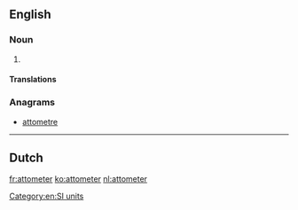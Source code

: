 ==English==

===Noun===
{{en-noun}}

# {{alternative spelling of|attometre|from=US}}

====Translations====
{{trans-see|attometre}}

===Anagrams===
* [[attometre#English|attometre]]

[[Category:en:SI units]]

----

==Dutch==
{{no entry|[[Appendix:SI units]]|lang=nl}}

[[fr:attometer]]
[[ko:attometer]]
[[nl:attometer]]